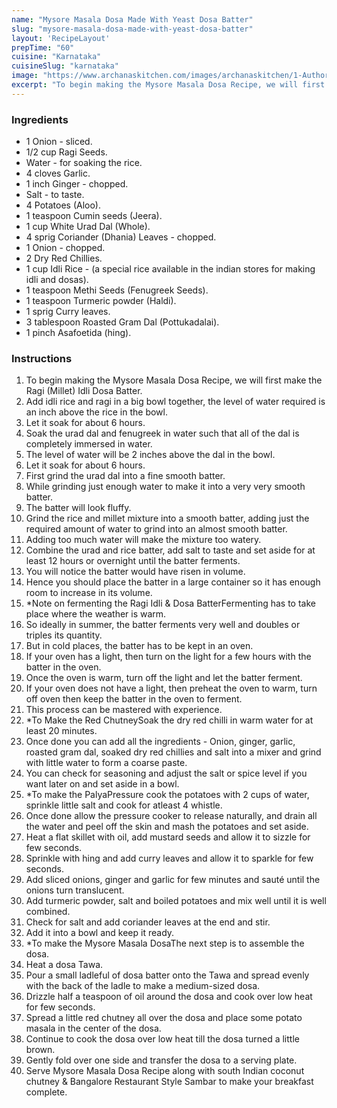 ---
name: "Mysore Masala Dosa Made With Yeast Dosa Batter"
slug: "mysore-masala-dosa-made-with-yeast-dosa-batter"
layout: 'RecipeLayout'
prepTime: "60"
cuisine: "Karnataka"
cuisineSlug: "karnataka"
image: "https://www.archanaskitchen.com/images/archanaskitchen/1-Author/sibyl-archanaskitchen.com/Mysore_Masala_Dosa_Recipe.jpg"
excerpt: "To begin making the Mysore Masala Dosa Recipe, we will first make the Ragi Millet Idli Dosa Batter"
---

### Ingredients

- 1 Onion - sliced.
- 1/2 cup Ragi Seeds.
- Water - for soaking the rice.
- 4 cloves Garlic.
- 1 inch Ginger - chopped.
- Salt - to taste.
- 4 Potatoes (Aloo).
- 1 teaspoon Cumin seeds (Jeera).
- 1 cup White Urad Dal (Whole).
- 4 sprig Coriander (Dhania) Leaves - chopped.
- 1 Onion - chopped.
- 2 Dry Red Chillies.
- 1 cup Idli Rice - (a special rice available in the indian stores for making idli and dosas).
- 1 teaspoon Methi Seeds (Fenugreek Seeds).
- 1 teaspoon Turmeric powder (Haldi).
- 1 sprig Curry leaves.
- 3 tablespoon Roasted Gram Dal (Pottukadalai).
- 1 pinch Asafoetida (hing).

### Instructions

1. To begin making the Mysore Masala Dosa Recipe, we will first make the Ragi (Millet) Idli Dosa Batter.
1. Add idli rice and ragi in a big bowl together, the level of water required is an inch above the rice in the bowl.
1. Let it soak for about 6 hours.
1. Soak the urad dal and fenugreek in water such that all of the dal is completely immersed in water.
1. The level of water will be 2 inches above the dal in the bowl.
1. Let it soak for about 6 hours.
1. First grind the urad dal into a fine smooth batter.
1. While grinding just enough water to make it into a very very smooth batter.
1. The batter will look fluffy.
1. Grind the rice and millet mixture into a smooth batter, adding just the required amount of water to grind into an almost smooth batter.
1. Adding too much water will make the mixture too watery.
1. Combine the urad and rice batter, add salt to taste and set aside for at least 12 hours or overnight until the batter ferments.
1. You will notice the batter would have risen in volume.
1. Hence you should place the batter in a large container so it has enough room to increase in its volume.
1. *Note on fermenting the Ragi Idli & Dosa BatterFermenting has to take place where the weather is warm.
1. So ideally in summer, the batter ferments very well and doubles or triples its quantity.
1. But in cold places, the batter has to be kept in an oven.
1. If your oven has a light, then turn on the light for a few hours with the batter in the oven.
1. Once the oven is warm, turn off the light and let the batter ferment.
1. If your oven does not have a light, then preheat the oven to warm, turn off oven then keep the batter in the oven to ferment.
1. This process can be mastered with experience.
1. *To Make the Red ChutneySoak the dry red chilli in warm water for at least 20 minutes.
1. Once done you can add all the ingredients - Onion, ginger, garlic, roasted gram dal, soaked dry red chillies and salt into a mixer and grind with little water to form a coarse paste.
1. You can check for seasoning and adjust the salt or spice level if you want later on and set aside in a bowl.
1. *To make the PalyaPressure cook the potatoes with 2 cups of water, sprinkle little salt and cook for atleast 4 whistle.
1. Once done allow the pressure cooker to release naturally, and drain all the water and peel off the skin and mash the potatoes and set aside.
1. Heat a flat skillet with oil, add mustard seeds and allow it to sizzle for few seconds.
1. Sprinkle with hing and add curry leaves and allow it to sparkle for few seconds.
1. Add sliced onions, ginger and garlic for few minutes and sauté until the onions turn translucent.
1. Add turmeric powder, salt and boiled potatoes and mix well until it is well combined.
1. Check for salt and add coriander leaves at the end and stir.
1. Add it into a bowl and keep it ready.
1. *To make the Mysore Masala DosaThe next step is to assemble the dosa.
1. Heat a dosa Tawa.
1. Pour a small ladleful of dosa batter onto the Tawa and spread evenly with the back of the ladle to make a medium-sized dosa.
1. Drizzle half a teaspoon of oil around the dosa and cook over low heat for few seconds.
1. Spread a little red chutney all over the dosa and place some potato masala in the center of the dosa.
1. Continue to cook the dosa over low heat till the dosa turned a little brown.
1. Gently fold over one side and transfer the dosa to a serving plate.
1. Serve Mysore Masala Dosa Recipe along with south Indian coconut chutney & Bangalore Restaurant Style Sambar to make your breakfast complete.
